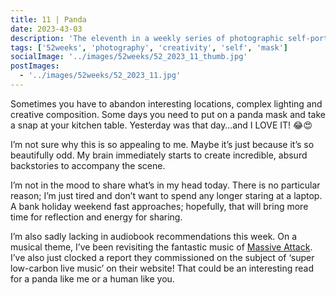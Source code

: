 ```yaml
---
title: 11 | Panda
date: 2023-43-03
description: 'The eleventh in a weekly series of photographic self-portraits of Stuart Mackenzie. In this weeks photo I wear a panda mask and stare at my phone'
tags: ['52weeks', 'photography', 'creativity', 'self', 'mask']
socialImage: '../images/52weeks/52_2023_11_thumb.jpg'
postImages:
  - '../images/52weeks/52_2023_11.jpg'
---
```



<GatsbyImage
  alt="I sit at the table weaking a panda mask, staring at my phone"
  title="Eleven - Panda"
  image={getImage(props.data.mdx.frontmatter.postImages[0])}
  className="imageFull"
/>

Sometimes you have to abandon interesting locations, complex lighting and creative composition. Some days you need to put on a panda mask and take a snap at your kitchen table. Yesterday was that day…and I LOVE IT! 😂😍

I’m not sure why this is so appealing to me. Maybe it’s just because it’s so beautifully odd. My brain immediately starts to create incredible, absurd backstories to accompany the scene.

I’m not in the mood to share what’s in my head today. There is no particular reason; I’m just tired and don’t want to spend any longer staring at a laptop. A bank holiday weekend fast approaches; hopefully, that will bring more time for reflection and energy for sharing.

I’m also sadly lacking in audiobook recommendations this week. On a musical theme, I’ve been revisiting the fantastic music of [Massive Attack](https://www.massiveattack.co.uk/). I’ve also just clocked a report they commissioned on the subject of ‘super low-carbon live music’ on their website! That could be an interesting read for a panda like me or a human like you.
